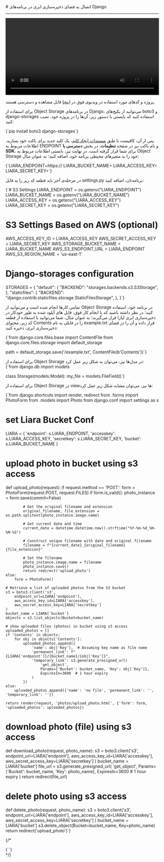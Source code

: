 

<Layout>
<Head>
<title>مستندات اتصال به Object Storage در Django - لیارا</title>
</Head>
# اتصال به فضای ذخیره‌سازی ابری در برنامه‌های Django
<hr className="mb-2" />

<video
  src="https://files.liara.ir/liara/django/django-object-storage.mp4"
  controls="controls"
  className="block w-full"
  width="100%"
/>

<div className="h-2" />
<Alert variant="success">
<p>
پروژه و کدهای مورد استفاده در ویدیوی فوق در <a href="https://github.com/liara-cloud/django-getting-started/tree/upload-s3" className="text-[#2196f3] ">اینجا</a> قابل مشاهده و دسترسی هستند.
</p>
</Alert>

برای استفاده از Object Storage در برنامه‌های Django، می‌توانید از 
پکیج‌های <Important>boto3</Important> و <Important>django-storages</Important> استفاده کنید که بایستی با دستور زیر، آن‌ها را در پروژه خود، نصب کنید:

<div className="h-2" />
<div dir='ltr'>
    <Highlight className="bash">
        {`pip install boto3 django-storages`}
    </Highlight>
</div>
<div className="h-2" />

پس از آن، کافیست تا طبق <a href="../create-key" className="text-[#2196f3] ">مستندات ایجاد کلید</a>، یک کلید جدید برای باکت خود بسازید.
اطلاعات مربوط به ENDPOINT و نام باکت نیز در صفحه **تنظیمات**، در بخش **دسترسی با SDK**، 
برای شما قرار گرفته است.
در نهایت نیز، بایستی 
اطلاعات مربوط به Object Storage خود را 
به متغیرهای محیطی برنامه خود، اضافه کنید؛ به عنوان مثال:

<div className="h-2" />
<div dir='ltr'>
    <Highlight className="bash">
        {`LIARA_ENDPOINT=https://<Liara Bucket Endpoint>
LIARA_BUCKET_NAME=<Bucket Name>
LIARA_ACCESS_KEY=<Access Key>
LIARA_SECRET_KEY=<Secret Key>`}
    </Highlight>
</div>
<div className="h-2" />

در مرحله‌ی آخر باید 
قطعه کد زیر را به فایل <Important>settings.py</Important> برنامه‌تان، اضافه کنید:

<div className="h-2" />
<div dir='ltr'>
    <Highlight className="py">
        {`# S3 Settings
LIARA_ENDPOINT    = os.getenv("LIARA_ENDPOINT")
LIARA_BUCKET_NAME = os.getenv("LIARA_BUCKET_NAME")
LIARA_ACCESS_KEY  = os.getenv("LIARA_ACCESS_KEY")
LIARA_SECRET_KEY  = os.getenv("LIARA_SECRET_KEY")

# S3 Settings Based on AWS (optional)
AWS_ACCESS_KEY_ID       = LIARA_ACCESS_KEY
AWS_SECRET_ACCESS_KEY   = LIARA_SECRET_KEY
AWS_STORAGE_BUCKET_NAME = LIARA_BUCKET_NAME
AWS_S3_ENDPOINT_URL     = LIARA_ENDPOINT
AWS_S3_REGION_NAME      = 'us-east-1'  

# Django-storages configuration
STORAGES = {
  "default": {
      "BACKEND": "storages.backends.s3.S3Storage",
  },
  "staticfiles": {
      "BACKEND": "django.contrib.staticfiles.storage.StaticFilesStorage",
  },
}`}
    </Highlight>
</div>
<div className="h-2" />

تمامی کارها انجام شده است و می‌توانید از Object Storage در برنامه خود، استفاده کنید؛
در نظر داشته باشید که با انجام کار فوق، 
 فایل های آپلود شده به طور خودکار در ذخیره‌سازی ابری لیارا قرار می‌گیرند؛ به عنوان مثال، شما می‌توانید با استفاده از قطعه کد زیر، محتوای <Important>Contents</Important> را در فایلی به نام <Important>example.txt</Important> قرار داده و آن را در فضای ذخیره‌سازی ابری، ذخیره کنید:

<div className="h-2" />
<div dir='ltr'>
    <Highlight className="py">
        {`from django.core.files.base import ContentFile
from django.core.files.storage import default_storage

path = default_storage.save('/example.txt', ContentFile(b'Contents'))`}
    </Highlight>
</div>
<div className="h-2" />
برای استفاده از Object Storage در مدل‌ها نیز، می‌توان به شکل زیر عمل کرد:
<div className="h-2" />
<div dir='ltr'>
    <Highlight className="py">
        {`from django.db import models


class Storage(models.Model):
    my_file = models.FileField()`}
    </Highlight>
</div>
<div className="h-2" />


برای استفاده از Object Storage در viewها نیز، می‌توان مشابه شکل زیر عمل کرد:


<div className="h-2" />
<div dir='ltr'>
    <Highlight className="py">
        {`from django.shortcuts import render, redirect
from .forms import PhotoForm
from .models import Photo
from django.conf import settings as s

# set Liara Bucket Conf
LIARA = {
    'endpoint': s.LIARA_ENDPOINT,
    'accesskey': s.LIARA_ACCESS_KEY,
    'secretkey': s.LIARA_SECRET_KEY,
    'bucket': s.LIARA_BUCKET_NAME
}

# upload photo in bucket using s3 access
def upload_photo(request):
    if request.method == 'POST':
        form = PhotoForm(request.POST, request.FILES)
        if form.is_valid():
            photo_instance = form.save(commit=False)
            
            # Get the original filename and extension
            original_filename, file_extension = os.path.splitext(photo_instance.image.name)
            
            # Get current date and time
            current_date = datetime.datetime.now().strftime("%Y-%m-%d_%H-%M-%S")
            
            # Construct unique filename with date and original filename
            filename = f"{current_date}_{original_filename}{file_extension}"
            
            # Set the filename
            photo_instance.image.name = filename
            photo_instance.save()
            return redirect('upload_photo')
    else:
        form = PhotoForm()

    # Retrieve a list of uploaded photos from the S3 bucket
    s3 = boto3.client('s3',
        endpoint_url=LIARA['endpoint'],
        aws_access_key_id=LIARA['accesskey'],
        aws_secret_access_key=LIARA['secretkey']
    )
    bucket_name = LIARA['bucket']
    objects = s3.list_objects(Bucket=bucket_name)

    # show uploaded files (photos) in bucket using s3 access
    uploaded_photos = []
    if 'Contents' in objects:
        for obj in objects['Contents']:
            uploaded_photos.append({
                'name': obj['Key'],  # Assuming key name as file name
                'permanent_link': f"{LIARA['endpoint']}/{bucket_name}/{obj['Key']}",
                'temporary_link': s3.generate_presigned_url(
                    'get_object',
                    Params={'Bucket': bucket_name, 'Key': obj['Key']},
                    ExpiresIn=3600  # 1 hour expiry
                )
            })
    else:
        uploaded_photos.append({'name': 'no file', 'permanent_link': '', 'temporary_link': ''})

    return render(request, 'photos/upload_photo.html', {'form': form, 'uploaded_photos': uploaded_photos})

# download photo (file) using s3 access
def download_photo(request, photo_name):
    s3 = boto3.client('s3',
        endpoint_url=LIARA['endpoint'],
        aws_access_key_id=LIARA['accesskey'],
        aws_secret_access_key=LIARA['secretkey']
    )
    bucket_name = LIARA['bucket']
    file_url = s3.generate_presigned_url(
        'get_object',
        Params={'Bucket': bucket_name, 'Key': photo_name},
        ExpiresIn=3600  # 1 hour expiry
    )
    return redirect(file_url)

# delete photo using s3 access
def delete_photo(request, photo_name):
    s3 = boto3.client('s3',
        endpoint_url=LIARA['endpoint'],
        aws_access_key_id=LIARA['accesskey'],
        aws_secret_access_key=LIARA['secretkey']
    )
    bucket_name = LIARA['bucket']
    s3.delete_object(Bucket=bucket_name, Key=photo_name)
    return redirect('upload_photo')`}
    </Highlight>
</div>
<div className="h-2" />

{/* 
<Section id="upload-file" title="نمونه کد آپلود فایل" />
<div className="h-2" />
<div dir='ltr'>
    <Highlight className="py">
        {``}
    </Highlight>
</div>
<div className="h-2" /> */}

</Layout>